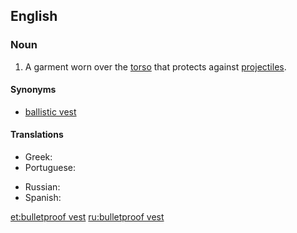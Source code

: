 ==English==

===Noun===
{{en-noun}}
{{wikipedia}}

# A garment worn over the [[torso]] that protects against [[projectile]]s.

====Synonyms====
* [[ballistic vest]]

====Translations====
{{trans-top|bulletproof vest}}
* Greek: {{t-|el|αλεξίσφαιρο γιλέκο|n|tr=alexísfairo giléko}}
* Portuguese: {{t-|pt|colete à prova de balas|m}}
{{trans-mid}}
* Russian: {{t+|ru|бронежилет|m|sc=Cyrl|tr=bronežilét}}
* Spanish: {{t+|es|chaleco antibalas|m}}
{{trans-bottom}}

[[et:bulletproof vest]]
[[ru:bulletproof vest]]